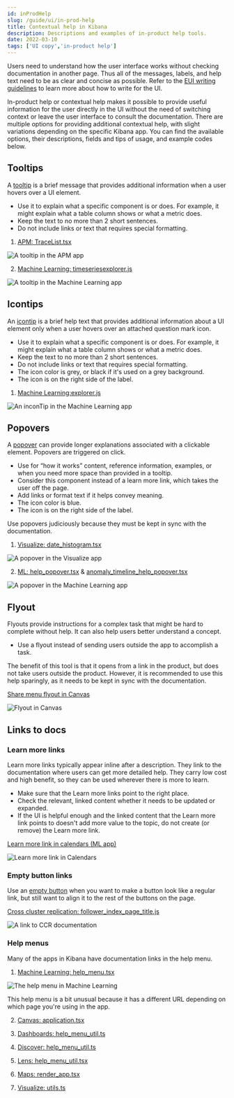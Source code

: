 ```yaml
---
id: inProdHelp
slug: /guide/ui/in-prod-help
title: Contextual help in Kibana
description: Descriptions and examples of in-product help tools.
date: 2022-03-10
tags: ['UI copy','in-product help']
---
```


Users need to understand how the user interface works without checking 
documentation in another page. Thus all of the messages, labels, and help text 
need to be as clear and concise as possible. Refer to the 
[EUI writing guidelines](https://elastic.github.io/eui/#/guidelines/writing) to 
learn more about how to write for the UI.

In-product help or contextual help makes it possible to provide useful 
information for the user directly in the UI without the need of switching 
context or leave the user interface to consult the documentation. There are 
multiple options for providing additional contextual help, with slight 
variations depending on the specific Kibana app. You can find the available 
options, their descriptions, fields and tips of usage, and example codes below.

## Tooltips

A [tooltip](https://elastic.github.io/eui/#/display/tooltip) is a brief message 
that provides additional information when a user hovers over a UI element.

* Use it to explain what a specific component is or does. For example, it might 
  explain what a table column shows or what a metric does.
* Keep the text to no more than 2 short sentences.
* Do not include links or text that requires special formatting.


1. [APM: TraceList.tsx](https://github.com/elastic/kibana/blob/master/x-pack/plugins/apm/public/components/app/trace_overview/TraceList.tsx)

  ![A tooltip in the APM app](images/apmToolTip.png)

2. [Machine Learning: timeseriesexplorer.js](https://github.com/elastic/kibana/blob/master/x-pack/plugins/ml/public/application/timeseriesexplorer/timeseriesexplorer.js)

  ![A tooltip in the Machine Learning app](images/mlToolTip.png)


## Icontips

An [icontip](https://elastic.github.io/eui/#/display/tooltip) is a brief help 
text that provides additional information about a UI element only when a user 
hovers over an attached question mark icon.

* Use it to explain what a specific component is or does. For example, it might 
  explain what a table column shows or what a metric does.
* Keep the text to no more than 2 short sentences.
* Do not include links or text that requires special formatting.
* The icon color is grey, or black if it's used on a grey background.
* The icon is on the right side of the label.

1. [Machine Learning:explorer.js](https://github.com/elastic/kibana/blob/master/x-pack/plugins/ml/public/application/explorer/explorer.js)

  ![An inconTip in the Machine Learning app](images/mlIconTip.png)

## Popovers

A [popover](https://elastic.github.io/eui/#/layout/popover) can provide 
longer explanations associated with a clickable element. Popovers are triggered 
on click.

* Use for “how it works” content, reference information, examples, or when you 
  need more space than provided in a tooltip.
* Consider this component instead of a learn more link, which takes the user off 
  the page.
* Add links or format text if it helps convey meaning.
* The icon color is blue.
* The icon is on the right side of the label.

<DocCallOut >
  Use popovers judiciously because they must be kept in sync with the 
  documentation.
</DocCallOut >

1. [Visualize: date_histogram.tsx](https://github.com/elastic/kibana/blob/master/x-pack/plugins/lens/public/indexpattern_datasource/operations/definitions/date_histogram.tsx)

  ![A popover in the Visualize app](images/visualizePopover.png)

2. [ML: help_popover.tsx](https://github.com/elastic/kibana/blob/master/x-pack/plugins/ml/public/application/components/help_popover/help_popover.tsx) & [anomaly_timeline_help_popover.tsx](https://github.com/elastic/kibana/blob/master/x-pack/plugins/ml/public/application/explorer/anomaly_timeline_help_popover.tsx)

  ![A popover in the Machine Learning app](images/mlPopover.png)

## Flyout

Flyouts provide instructions for a complex task that might be hard to 
complete without help. It can also help users better understand a concept.

* Use a flyout instead of sending users outside the app to accomplish a task.

The benefit of this tool is that it opens from a link in the product, but does 
not take users outside the product. However, it is recommended to use this help 
sparingly, as it needs to be kept in sync with the documentation.

[Share menu flyout in Canvas](https://github.com/elastic/kibana/blob/main/x-pack/plugins/canvas/public/components/workpad_header/share_menu/flyout/flyout.tsx)

  ![Flyout in Canvas](images/canvasFlyout.png)

## Links to docs

### Learn more links

Learn more links typically appear inline after a description. They link to the 
documentation where users can get more detailed help. They carry low cost and 
high benefit, so they can be used wherever there is more to learn.

* Make sure that the Learn more links point to the right place.
* Check the relevant, linked content whether it needs to be updated or expanded.
* If the UI is helpful enough and the linked content that the Learn more link 
  points to doesn't add more value to the topic, do not create (or remove) the 
  Learn more link.

[Learn more link in calendars (ML app)](https://github.com/elastic/kibana/blob/ccf961f8b751bbd715a4886bdc79c154c33067eb/x-pack/plugins/ml/public/application/jobs/new_job/pages/components/job_details_step/components/additional_section/components/calendars/description.tsx#L33)

![Learn more link in Calendars](images/mlCalendarLearnMore.png)  

### Empty button links

Use an 
[empty button](https://elastic.github.io/eui/#/navigation/button#empty-button) 
when you want to make a button look like a regular link, but still want to align 
it to the rest of the buttons on the page.

[Cross cluster replication: follower_index_page_title.js](https://github.com/elastic/kibana/blob/master/x-pack/plugins/cross_cluster_replication/public/app/components/follower_index_page_title.js)

  ![A link to CCR documentation](images/ccrDocLink.png)

### Help menus

Many of the apps in Kibana have documentation links in the help menu.

1. [Machine Learning: help_menu.tsx](https://github.com/elastic/kibana/blob/master/x-pack/plugins/ml/public/application/components/help_menu/help_menu.tsx)

  ![The help menu in Machine Learning](images/mlHelpMenu.png)

This help menu is a bit unusual because it has a different URL depending on 
which page you're using in the app. 

2. [Canvas: application.tsx](https://github.com/elastic/kibana/blob/master/x-pack/plugins/canvas/public/application.tsx)

3. [Dashboards: help_menu_util.ts](https://github.com/elastic/kibana/blob/master/src/plugins/dashboard/public/application/lib/help_menu_util.ts)

4. [Discover: help_menu_util.ts](https://github.com/elastic/kibana/blob/master/src/plugins/discover/public/application/components/help_menu/help_menu_util.ts)

5. [Lens: help_menu_util.tsx](https://github.com/elastic/kibana/blob/master/x-pack/plugins/lens/public/help_menu_util.tsx)

6. [Maps: render_app.tsx](https://github.com/elastic/kibana/blob/master/x-pack/plugins/maps/public/render_app.tsx)

7. [Visualize: utils.ts](https://github.com/elastic/kibana/blob/master/src/plugins/visualize/public/application/utils/utils.ts)

